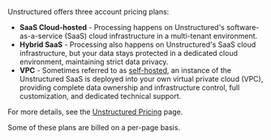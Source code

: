 Unstructured offers three account pricing plans:

- **SaaS Cloud-hosted** - Processing happens on Unstructured's software-as-a-service (SaaS) cloud infrastructure in a multi-tenant environment.
- **Hybrid SaaS** - Processing also happens on Unstructured's SaaS cloud infrastructure, but your data stays protected in a dedicated cloud environment, maintaining strict data privacy.
- **VPC** - Sometimes referred to as [self-hosted](/self-hosted/overview), an instance of the Unstructured SaaS is deployed into your own virtual private cloud (VPC), providing complete data ownership and infrastructure control, full customization, and dedicated technical support.

For more details, see the [Unstructured Pricing](https://unstructured.io/pricing) page.

Some of these plans are billed on a per-page basis. 


<SharedPagesBilling />

